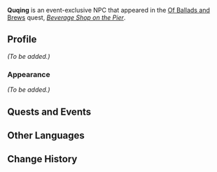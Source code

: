 {{Meta
<!-- Remove this template after adding the missing info -->
|missing_NPC_profile  = yes
}}
{{Character Infobox
|type             = Event NPC
|image            = NPC Quqing.png
|realname         = <!-- Optional, if different from in-game name -->
|deceased         = <!-- Past (for deceased prior to events of the game) or free response -->
|region           = Liyue
|location         = Liyue
|affiliation      = 
|title            = Merchant

|ancestry         = <!-- Clan/family -->
|father           = 
|mother           = 
|spouse           = 
|sibling          = 
|child            = 
|relative         = 

|voiceEN          = 
|voiceCN          = 
|voiceJP          = 
|dialoguereward   = 
}}
'''Quqing''' is an event-exclusive NPC that appeared in the [[Of Ballads and Brews]] quest, ''[[Beverage Shop on the Pier]]''.
<!--
==Location==
{{subst:#tag:gallery|
NPC Location {{subst:PAGENAME}}.png{{subst:!}}{{subst:PAGENAME}}'s location
NPC Location {{subst:PAGENAME}} Context.png{{subst:!}}Additional context
|captionalign=center
}}
-->
==Profile==
<!--Detailed story/lore information goes here.-->
''(To be added.)''

===Appearance===
<!--Keep appearance section short and concise. Limit to 2 paragraphs with 3-4 sentences each.-->
''(To be added.)''

==Quests and Events==
{{Quests and Events}}
<!--
==Idle Quotes==
{{Dialogue Start}}
: {{DIcon|Idle}} {{Tx}}
:: {{A|VO {{subst:PAGENAME}} 01.ogg}} "{{Tx}}"
{{Dialogue End}}

==Dialogue==
{{Dialogue Start}}
:'''{{subst:PAGENAME}}:'''
:{{DIcon}}
{{Dialogue End}}

==Event Dialogue==
===Event Name===
{{Dialogue Start}}
:'''{{subst:PAGENAME}}:'''
{{Dialogue End}}

==Trivia==
* 
-->
==Other Languages==
{{Other Languages
|default_hidden = 1
|en      = Quqing
|zhs     = 曲清
|zhs_rm  = Qǔqīng
|zht     = 曲清
|zht_rm  = Qǔqīng
|ja      = 曲清
|ja_rm   = Kyokusei{{Assumed}}
|ko      = 청경
|es      = Chuching
|fr      = Quqing
|ru      = Цюй Цин
|th      = Quqing
|vi      = Quqing
|de      = Quqing
|id      = Quqing
|pt      = Quqing
}}

==Change History==
{{Change History|3.1}}
<!--
==References==
{{Reflist}}
-->